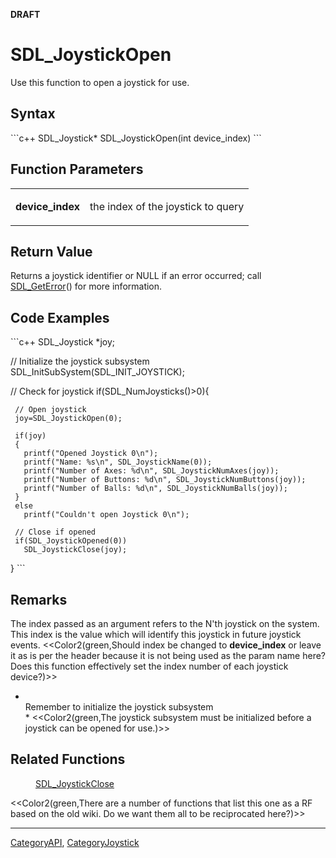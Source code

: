 <!-- pragma section-numbers off -->
<!-- pragma disable-camelcase -->
'''DRAFT'''

= SDL_JoystickOpen =
Use this function to open a joystick for use.


== Syntax ==
```c++
SDL_Joystick* SDL_JoystickOpen(int device_index)
```

== Function Parameters ==
{|
|'''device_index'''
|the index of the joystick to query
|}

== Return Value ==
Returns a joystick identifier or NULL if an error occurred; call [[SDL_GetError]]() for more information.

== Code Examples ==
```c++
SDL_Joystick *joy;

// Initialize the joystick subsystem
SDL_InitSubSystem(SDL_INIT_JOYSTICK);

// Check for joystick
if(SDL_NumJoysticks()>0){
  // Open joystick
  joy=SDL_JoystickOpen(0);
  
  if(joy)
  {
    printf("Opened Joystick 0\n");
    printf("Name: %s\n", SDL_JoystickName(0));
    printf("Number of Axes: %d\n", SDL_JoystickNumAxes(joy));
    printf("Number of Buttons: %d\n", SDL_JoystickNumButtons(joy));
    printf("Number of Balls: %d\n", SDL_JoystickNumBalls(joy));
  }
  else
    printf("Couldn't open Joystick 0\n");
  
  // Close if opened
  if(SDL_JoystickOpened(0))
    SDL_JoystickClose(joy);
}
```

== Remarks ==
The index passed as an argument refers to the N'th joystick on the system.  This index is the value which will identify this joystick in future joystick events.  <<Color2(green,Should index be changed to '''device_index''' or leave it as is per the header because it is not being used as the param name here? Does this function effectively set the index number of each joystick device?)>>

*<br/>Remember to initialize the joystick subsystem<br/>* <<Color2(green,The joystick subsystem must be initialized before a joystick can be opened for use.)>>

== Related Functions ==
:[[SDL_JoystickClose]]

<<Color2(green,There are a number of functions that list this one as a RF based on the old wiki. Do we want them all to be reciprocated here?)>>

----
[[CategoryAPI]], [[CategoryJoystick]]
